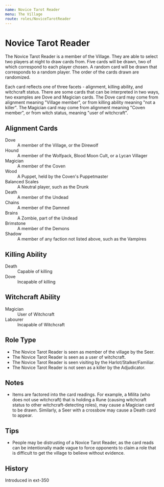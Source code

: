 ```yaml
---
name: Novice Tarot Reader
menu: The Village
route: roles/NoviceTarotReader
---
```



# Novice Tarot Reader

The Novice Tarot Reader is a member of the Village. They are able to select two players at night to draw cards from. Five cards will be drawn, two of which correspond to each player chosen. A random card will be drawn that corresponds to a random player. The order of the cards drawn are randomized.

Each card reflects one of three facets - alignment, killing ability, and witchcraft status. There are some cards that can be interpreted in two ways, two examples are Dove and Magician cards. The Dove card may come from alignment meaning "Village member", or from killing ability meaning "not a killer". The Magician card may come from alignment meaning "Coven member", or from witch status, meaning "user of witchcraft".

## Alignment Cards

<dl>
  <dt>Dove</dt>
  <dd>A member of the Village, or the Direwolf</dd>
  <dt>Hound</dt>
  <dd>A member of the Wolfpack, Blood Moon Cult, or a Lycan Villager</dd>
  <dt>Magician</dt>
  <dd>A member of the Coven</dd>
  <dt>Wood</dt>
  <dd>A Puppet, held by the Coven's Puppetmaster</dd>
  <dt>Balanced Scales</dt>
  <dd>A Neutral player, such as the Drunk</dd>
  <dt>Death</dt>
  <dd>A member of the Undead</dd>
  <dt>Chains</dt>
  <dd>A member of the Damned</dd>
  <dt>Brains</dt>
  <dd>A Zombie, part of the Undead</dd>
  <dt>Brimstone</dt>
  <dd>A member of the Demons</dd>
  <dt>Shadow</dt>
  <dd>A member of any faction not listed above, such as the Vampires</dd>
</dl>

## Killing Ability

<dl>
  <dt>Death</dt>
  <dd>Capable of killing</dd>
  <dt>Dove</dt>
  <dd>Incapable of killing</dd>
</dl>

## Witchcraft Ability

<dl>
  <dt>Magician</dt>
  <dd>User of Witchcraft</dd>
  <dt>Labourer</dt>
  <dd>Incapable of Witchcraft</dd>
</dl>

## Role Type

- The Novice Tarot Reader is seen as member of the village by the Seer.
- The Novice Tarot Reader is seen as a user of witchcraft.
- The Novice Tarot Reader is seen visiting by the Harlot/Stalker/Familiar.
- The Novice Tarot Reader is not seen as a killer by the Adjudicator.

## Notes

- Items are factored into the card readings. For example, a Milita (who does not use witchcraft) that is holding a Rune (causing witchcraft status to other witchcraft-detecting roles), may cause a Magician card to be drawn. Similarly, a Seer with a crossbow may cause a Death card to appear.

## Tips

- People may be distrusting of a Novice Tarot Reader, as the card reads can be intentionally made vague to force opponents to claim a role that is difficult to get the village to believe without evidence.

## History

<Timeline lineColor="white">
  <Event interval="2018-01-01">Introduced in ext-350</Event>
</Timeline>
